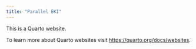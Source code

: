 ```yaml
---
title: "Parallel EKI"
---
```


This is a Quarto website.

To learn more about Quarto websites visit <https://quarto.org/docs/websites>.
